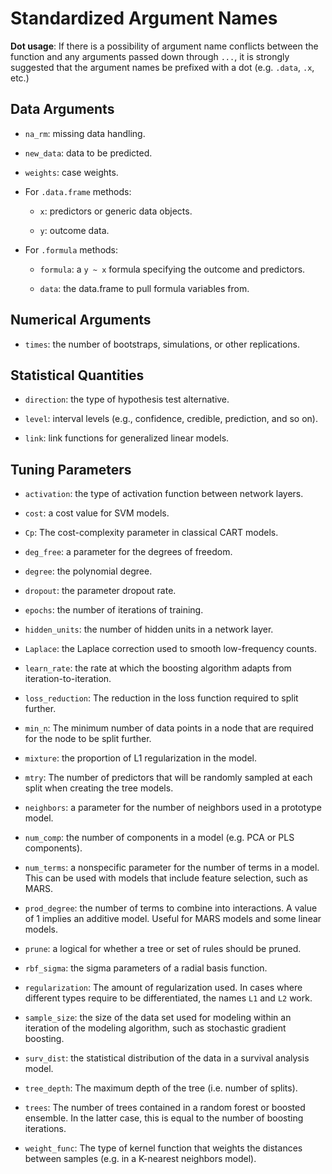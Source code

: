 # Standardized Argument Names


**Dot usage**: If there is a possibility of argument name conflicts between the function and any arguments passed down through `...`, it is strongly suggested that the argument names be prefixed with a dot (e.g. `.data`, `.x`, etc.)


## Data Arguments

 * `na_rm`: missing data handling. 

 * `new_data`: data to be predicted.

 * `weights`: case weights.

 * For `.data.frame` methods:

    * `x`: predictors or generic data objects. 
 
    * `y`: outcome data.
 
 * For `.formula` methods:
 
    * `formula`: a `y ~ x` formula specifying the outcome and predictors.
    
    * `data`: the data.frame to pull formula variables from.

## Numerical Arguments

 * `times`: the number of bootstraps, simulations, or other replications.
 
## Statistical Quantities 

 * `direction`: the type of hypothesis test alternative. 
 
 * `level`: interval levels (e.g., confidence, credible, prediction, and so on).

 * `link`: link functions for generalized linear models. 
 

## Tuning Parameters

* `activation`: the type of activation function between network layers. 

* `cost`: a cost value for SVM models. 
  
* `Cp`: The cost-complexity parameter in classical CART models. 

* `deg_free`: a parameter for the degrees of freedom. 

* `degree`: the polynomial degree. 
 
* `dropout`: the parameter dropout rate. 
 
* `epochs`: the number of iterations of training. 
 
* `hidden_units`: the number of hidden units in a network layer. 

* `Laplace`: the Laplace correction used to smooth low-frequency counts. 

* `learn_rate`: the rate at which the boosting algorithm adapts from iteration-to-iteration. 
   
* `loss_reduction`:  The reduction in the loss function required to split further. 

* `min_n`: The minimum number of data points in a node that are required for the node to be split further. 
 
* `mixture`: the proportion of L1 regularization in the model. 
 
* `mtry`: The number of predictors that will be randomly sampled at each split when creating the tree models.

* `neighbors`: a parameter for the number of neighbors used in a prototype model. 

* `num_comp`: the number of components in a model (e.g. PCA or PLS components).
 
* `num_terms`: a nonspecific parameter for the number of terms in a model. This can be used with models that include feature selection, such as MARS. 
  
* `prod_degree`: the number of terms to combine into interactions. A value of 1 implies an additive model. Useful for MARS models and some linear models.
    
* `prune`: a logical for whether a tree or set of rules should be pruned. 

* `rbf_sigma`: the sigma parameters of a radial basis function. 

* `regularization`: The amount of regularization used. In cases where different types require to be differentiated, the names `L1` and `L2` work.
   
* `sample_size`: the size of the data set used for modeling within an iteration of the modeling algorithm, such as stochastic gradient boosting.

* `surv_dist`: the statistical distribution of the data in a survival analysis model.
  
* `tree_depth`: The maximum depth of the tree (i.e. number of splits).
   
* `trees`: The number of trees contained in a random forest or boosted  ensemble. In the latter case, this is equal to the number of boosting iterations.  
  
* `weight_func`: The type of kernel function that weights the distances between samples (e.g. in a K-nearest neighbors model).   
 
 

 